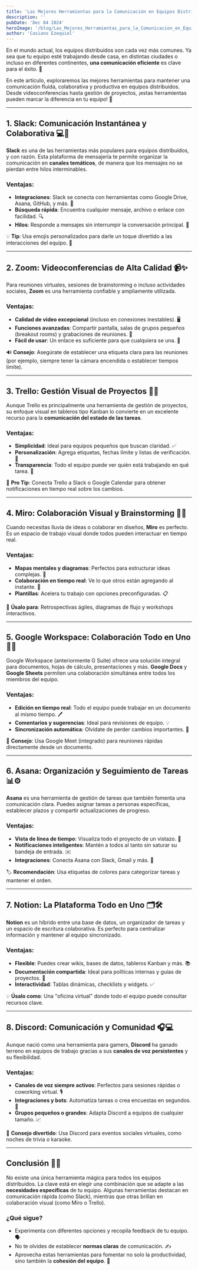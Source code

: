 ```yaml
---
title: 'Las Mejores Herramientas para la Comunicación en Equipos Distribuidos'
description: ''
pubDate: 'Dec 04 2024'
heroImage: '/blog/Las_Mejores_Herramientas_para_la_Comunicacion_en_Equipos_Distribuidos.jpg'
author: 'Casiano Ezequiel'
---
```

En el mundo actual, los equipos distribuidos son cada vez más comunes. Ya sea que tu equipo esté trabajando desde casa, en distintas ciudades o incluso en diferentes continentes, **una comunicación eficiente** es clave para el éxito. 🌟 

En este artículo, exploraremos las mejores herramientas para mantener una comunicación fluida, colaborativa y productiva en equipos distribuidos. Desde videoconferencias hasta gestión de proyectos, ¡estas herramientas pueden marcar la diferencia en tu equipo! 🚀

---

## **1. Slack: Comunicación Instantánea y Colaborativa** 💻💬

**Slack** es una de las herramientas más populares para equipos distribuidos, y con razón. Esta plataforma de mensajería te permite organizar la comunicación en **canales temáticos**, de manera que los mensajes no se pierdan entre hilos interminables.

### Ventajas:
- **Integraciones**: Slack se conecta con herramientas como Google Drive, Asana, GitHub, y más. 🔗
- **Búsqueda rápida**: Encuentra cualquier mensaje, archivo o enlace con facilidad. 🔍
- **Hilos**: Responde a mensajes sin interrumpir la conversación principal. 🧵

💡 **Tip**: Usa emojis personalizados para darle un toque divertido a las interacciones del equipo. 🎉

---

## **2. Zoom: Videoconferencias de Alta Calidad** 📹✨

Para reuniones virtuales, sesiones de brainstorming o incluso actividades sociales, **Zoom** es una herramienta confiable y ampliamente utilizada.

### Ventajas:
- **Calidad de video excepcional** (incluso en conexiones inestables). 🖥️
- **Funciones avanzadas**: Compartir pantalla, salas de grupos pequeños (breakout rooms) y grabaciones de reuniones. 🎥
- **Fácil de usar**: Un enlace es suficiente para que cualquiera se una. 🔗

🔊 **Consejo**: Asegúrate de establecer una etiqueta clara para las reuniones (por ejemplo, siempre tener la cámara encendida o establecer tiempos límite).

---

## **3. Trello: Gestión Visual de Proyectos** 📝📌

Aunque Trello es principalmente una herramienta de gestión de proyectos, su enfoque visual en tableros tipo Kanban lo convierte en un excelente recurso para la **comunicación del estado de las tareas**.

### Ventajas:
- **Simplicidad**: Ideal para equipos pequeños que buscan claridad. ✅
- **Personalización**: Agrega etiquetas, fechas límite y listas de verificación. 🔖
- **Transparencia**: Todo el equipo puede ver quién está trabajando en qué tarea. 👀

🔧 **Pro Tip**: Conecta Trello a Slack o Google Calendar para obtener notificaciones en tiempo real sobre los cambios.

---

## **4. Miro: Colaboración Visual y Brainstorming** 🎨🧠

Cuando necesitas lluvia de ideas o colaborar en diseños, **Miro** es perfecto. Es un espacio de trabajo visual donde todos pueden interactuar en tiempo real.

### Ventajas:
- **Mapas mentales y diagramas**: Perfectos para estructurar ideas complejas. 🧩
- **Colaboración en tiempo real**: Ve lo que otros están agregando al instante. 🔄
- **Plantillas**: Acelera tu trabajo con opciones preconfiguradas. 📋

🎯 **Úsalo para**: Retrospectivas ágiles, diagramas de flujo y workshops interactivos.

---

## **5. Google Workspace: Colaboración Todo en Uno** 🌟📁

Google Workspace (anteriormente G Suite) ofrece una solución integral para documentos, hojas de cálculo, presentaciones y más. **Google Docs** y **Google Sheets** permiten una colaboración simultánea entre todos los miembros del equipo.

### Ventajas:
- **Edición en tiempo real**: Todo el equipo puede trabajar en un documento al mismo tiempo. 🖊️
- **Comentarios y sugerencias**: Ideal para revisiones de equipo. 💡
- **Sincronización automática**: Olvídate de perder cambios importantes. 🔄

📌 **Consejo**: Usa Google Meet (integrado) para reuniones rápidas directamente desde un documento.

---

## **6. Asana: Organización y Seguimiento de Tareas** 📊⚙️

**Asana** es una herramienta de gestión de tareas que también fomenta una comunicación clara. Puedes asignar tareas a personas específicas, establecer plazos y compartir actualizaciones de progreso.

### Ventajas:
- **Vista de línea de tiempo**: Visualiza todo el proyecto de un vistazo. 📅
- **Notificaciones inteligentes**: Mantén a todos al tanto sin saturar su bandeja de entrada. ✉️
- **Integraciones**: Conecta Asana con Slack, Gmail y más. 🔌

🏷️ **Recomendación**: Usa etiquetas de colores para categorizar tareas y mantener el orden.

---

## **7. Notion: La Plataforma Todo en Uno** 🗂️🛠️

**Notion** es un híbrido entre una base de datos, un organizador de tareas y un espacio de escritura colaborativa. Es perfecto para centralizar información y mantener al equipo sincronizado.

### Ventajas:
- **Flexible**: Puedes crear wikis, bases de datos, tableros Kanban y más. 📚
- **Documentación compartida**: Ideal para políticas internas y guías de proyectos. 📄
- **Interactividad**: Tablas dinámicas, checklists y widgets. ✅

💡 **Úsalo como**: Una "oficina virtual" donde todo el equipo puede consultar recursos clave.

---

## **8. Discord: Comunicación y Comunidad** 🎧💻

Aunque nació como una herramienta para gamers, **Discord** ha ganado terreno en equipos de trabajo gracias a sus **canales de voz persistentes** y su flexibilidad.

### Ventajas:
- **Canales de voz siempre activos**: Perfectos para sesiones rápidas o coworking virtual. 🎙️
- **Integraciones y bots**: Automatiza tareas o crea encuestas en segundos. 🤖
- **Grupos pequeños o grandes**: Adapta Discord a equipos de cualquier tamaño. 📈

🎉 **Consejo divertido**: Usa Discord para eventos sociales virtuales, como noches de trivia o karaoke.

---

## **Conclusión** 🎯💡

No existe una única herramienta mágica para todos los equipos distribuidos. La clave está en elegir una combinación que se adapte a las **necesidades específicas** de tu equipo. Algunas herramientas destacan en comunicación rápida (como Slack), mientras que otras brillan en colaboración visual (como Miro o Trello).

### ¿Qué sigue? 
- Experimenta con diferentes opciones y recopila feedback de tu equipo. 🗣️
- No te olvides de establecer **normas claras** de comunicación. ✍️
- Aprovecha estas herramientas para fomentar no solo la productividad, sino también la **cohesión del equipo**. 🤝
